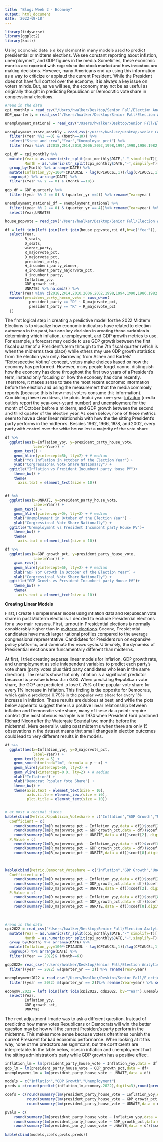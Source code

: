 ```yaml
---
title: "Blog: Week 2 - Economy"
output: html_document
date: '2022-09-18'
---
```


```r
library(tidyverse)
library(ggplot2)
library(knitr)
```
\tiny

Using economic data is a key element in many models used to predict presidential or midterm elections. We see constant reporting about inflation, unemployment, and GDP figures in the media. Sometimes, these economic metrics are reported with regards to the stock market and how investors are making decisions. However, many Americans end up using this information as a way to criticize or applaud the current President. While the President does not have full control over the economy, it is always a key issue on voters minds. But, as we will see, the economy may not be as useful as originally thought in predicting Republican or Democratic vote share in congressional elections. 

```r
#read in the data
cpi_monthly = read_csv("/Users/hwalker/Desktop/Senior Fall/Election Analytics/electionanalytics/data/week2/CPI_monthly.csv")
GDP_quarterly = read_csv("/Users/hwalker/Desktop/Senior Fall/Election Analytics/electionanalytics/data/week2/GDP_quarterly.csv")

unemployment_national = read_csv("/Users/hwalker/Desktop/Senior Fall/Election Analytics/electionanalytics/data/week2/unemployment_national_quarterly_final.csv")

unemployment_state_monthly = read_csv("/Users/hwalker/Desktop/Senior Fall/Election Analytics/electionanalytics/data/week2/unemployment_state_monthly.csv") %>% 
  filter((Year %%2 ==0) & (Month==10)) %>%
  select("State and area","Year","Unemployed_prct") %>%
  filter(Year %in% c(2018,2014,2010,2006,2002,1998,1994,1990,1986,1982,1978,1974,1970,1966,1962))

cpi_df = cpi_monthly %>%
  mutate(Year = as.numeric(str_split(cpi_monthly$DATE,"-",simplify=T)[,1]),
         Month = as.numeric(str_split(cpi_monthly$DATE,"-",simplify=T)[,2])) %>% 
  group_by(Month) %>% arrange(DATE) %>%
  mutate(Inflation_yoy=100*(CPIAUCSL - lag(CPIAUCSL,1))/lag(CPIAUCSL,1)) %>%
  ungroup() %>% arrange(DATE) %>%
  filter((Year %% 2 == 0) & (Month ==10))

gdp_df = GDP_quarterly %>%
  filter((year %% 2 == 0) & (quarter_yr ==4)) %>% rename(Year=year)

unemployment_national_df = unemployment_national %>%
  filter((year %% 2 == 0) & (quarter_yr == 4))%>% rename(Year=year) %>%
  select(Year,UNRATE)

house_popvote = read_csv("/Users/hwalker/Desktop/Senior Fall/Election Analytics/electionanalytics/data/week2/house_popvote_seats.csv") %>% rename(Year=year)

df = left_join(left_join(left_join(house_popvote,cpi_df,by=c("Year")), gdp_df, by="Year"),unemployment_national_df,by="Year")%>% 
  select(Year,
         R_seats,
         D_seats,
         winner_party,
         R_majorvote_pct,
         D_majorvote_pct,
         president_party,
         H_incumbent_party_winner,
         H_incumbent_party_majorvote_pct,
         H_incumbent_party,
         Inflation_yoy,
         GDP_growth_pct,
         UNRATE) %>% na.omit() %>%
  filter(Year %in% c(2018,2014,2010,2006,2002,1998,1994,1990,1986,1982,1978,1974,1970,1966,1962)) %>%
  mutate(president_party_house_vote = case_when(
           president_party == "D" ~ D_majorvote_pct,
           president_party == "R" ~ R_majorvote_pct
  ))
```


The first logical step in creating a predictive model for the 2022 Midterm Elections is to visualize how economic indicators have related to election outcomes in the past, but one key decision in creating these variables is determining which inflation, unemployment, and GDP growth metrics to use. For example, a forecast may decide to use GDP growth between the first fiscal quarter of a President's term through to the 7th fiscal quarter (which is when the midterms take place) while others may use GDP growth statistics from the election year only. Borrowing from Achen and Bartels' "Retrospective Voting" concept, voters make choices based on how the economy has performed. However, many people forget cannot distinguish how the economy has done throughout the first two years of a President's term, instead only focusing on how the economy has done recently. Therefore, it makes sense to take the most recent economic information before the election and using the measurement that the media commonly reports (because this is how most voters consume this information). Combining these two ideas, the plots depict year over year [inflation](https://www.bls.gov/news.release/pdf/cpi.pdf) (media outlets report the year-over-yeard number) and [unemployment](https://www.bls.gov/news.release/pdf/empsit.pdf) for the month of October before a midterm, and GDP growth between the second and third quarter of the election year. As seen below, none of these metrics seem to have a clear linear relationship with how the the sitting President's party performs in the midterms. Besides 1962, 1966, 1978, and 2002, every party with control over the white house lost a majority of the vote share. 

```r
df %>%
  ggplot(aes(x=Inflation_yoy, y=president_party_house_vote,
             label=Year)) + 
    geom_text() +
    geom_hline(yintercept=50, lty=2) + # median
    xlab("YoY Inflation in October of the Election Year") +
    ylab("Congressional Vote Share Nationally") +
  ggtitle("Inflation vs President Incumbent party House PV")+
    theme_bw() +
    theme(
      axis.text = element_text(size = 10))


df %>%
  ggplot(aes(x=UNRATE, y=president_party_house_vote,
             label=Year)) + 
    geom_text() +
    geom_hline(yintercept=50, lty=2) + # median
    xlab("Unemployment in October of the Election Year") +
    ylab("Congressional Vote Share Nationally") +
  ggtitle("Unemployment vs President Incumbent party House PV")+
    theme_bw() +
    theme(
      axis.text = element_text(size = 10))

df %>%
  ggplot(aes(x=GDP_growth_pct, y=president_party_house_vote,
             label=Year)) + 
    geom_text() +
    geom_hline(yintercept=50, lty=2) + # median
    xlab("GDP YoY Growth in October of the Election Year") +
    ylab("Congressional Vote Share Nationally") +
  ggtitle("GDP Growth vs President Incumbent party House PV")+
    theme_bw() +
    theme(
      axis.text = element_text(size = 10))
```

\tiny

**Creating Linear Models**

First, I create a simple linear model using inflation data and Republican vote share in past Midterm elections. I decided to exclude Presidential elections for a two main reasons. First, turnout in Presidential elections is normally considerably higher than in [midterm elections](https://fairvote.org/resources/voter-turnout/). Second, Presidential candidates have much larger national profiles compared to the average congressional representative. Candidates for President run on expansive policy platforms, and dominate the news cycle. Ultimately, the dynamics of Presidential elections are fundamentally different than midterms. 

\tiny

At first, I tried creating separate linear models for inflation, GDP growth rate, and unemployment as sole independent variables to predict each party's vote share (party votes plus third party candidates who lean in the same direction). The results show that only inflation is a significant predictor because its p-value is less than $0.05$. When predicting Republican vote share, the GOP are predicted to lose $0.75$% of the popular vote share for every $1$% increase in inflation. This finding is the opposite for Democrats, which gain a predicted $0.75$% in the popular vote share for every $1$% increase in inflation. These results are dubious at best, and while the plots below appear to suggest there is a positive linear relationship between inflation and Democratic vote share, many of these data points require context (the most obvious example is in 1974 when President Ford pardoned Richard Nixon after the Watergate Scandal two months before the midterms). More generally, using past midterms when there are only $15$ observations in the dataset means that small changes in election outcomes could lead to very different results in the models. 
```r
df %>%
  ggplot(aes(x=Inflation_yoy, y=D_majorvote_pct,
             label=Year)) + 
    geom_text(size = 5) +
    geom_smooth(method="lm", formula = y ~ x) +
    geom_hline(yintercept=50, lty=2) +
    geom_vline(xintercept=0.0, lty=2) + # median
    xlab("Inflation") +
    ylab("Democrat Popular Vote Share") +
    theme_bw() +
    theme(axis.text = element_text(size = 10),
          axis.title = element_text(size = 10),
          plot.title = element_text(size = 10))


# at most 4 decimal places
kable(cbind(Metric.Republican_Voteshare = c("Inflation","GDP Growth","Unemployment"),
  Coefficient = c(
    round(summary(lm(R_majorvote_pct ~ Inflation_yoy,data = df))$coef[2],digits=3),
    round(summary(lm(R_majorvote_pct ~ GDP_growth_pct,data = df))$coef[2],digits=3),
    round(summary(lm(R_majorvote_pct ~ UNRATE,data = df))$coef[2], digits=3)), 
  P.Value = c(
    round(summary(lm(R_majorvote_pct ~ Inflation_yoy,data = df))$coef[8],digits=3),
    round(summary(lm(R_majorvote_pct ~ GDP_growth_pct,data = df))$coef[8],digits=3),
    round(summary(lm(R_majorvote_pct ~ UNRATE,data = df))$coef[8],digits=3))))



kable(cbind(Metric.Democrat_Voteshare = c("Inflation","GDP Growth","Unemployment"),
  Coefficient = c(
    round(summary(lm(D_majorvote_pct ~ Inflation_yoy,data = df))$coef[2],digits=3),
    round(summary(lm(D_majorvote_pct ~ GDP_growth_pct,data = df))$coef[2],digits=3),
    round(summary(lm(D_majorvote_pct ~ UNRATE,data = df))$coef[2], digits=3)), 
  P.Value = c(
    round(summary(lm(D_majorvote_pct ~ Inflation_yoy,data = df))$coef[8],digits=3),
    round(summary(lm(D_majorvote_pct ~ GDP_growth_pct,data = df))$coef[8],digits=3),
    round(summary(lm(D_majorvote_pct ~ UNRATE,data = df))$coef[8],digits=3))))
```


\



```r
#read in the data
cpi2022 = read_csv("/Users/hwalker/Desktop/Senior Fall/Election Analytics/electionanalytics/data/week2/CPI_monthly.csv") %>%
  mutate(Year = as.numeric(str_split(cpi_monthly$DATE,"-",simplify=T)[,1]),
         Month = as.numeric(str_split(cpi_monthly$DATE,"-",simplify=T)[,2])) %>% 
  group_by(Month) %>% arrange(DATE) %>%
  mutate(Inflation_yoy=100*(CPIAUCSL - lag(CPIAUCSL,1))/lag(CPIAUCSL,1)) %>%
  ungroup() %>% arrange(DATE) %>%
  filter((Year == 2022)& (Month==6))

gdp2022= read_csv("/Users/hwalker/Desktop/Senior Fall/Election Analytics/electionanalytics/data/week2/GDP_quarterly.csv") %>%
  filter((year == 2022) &(quarter_yr == 2)) %>% rename(Year=year)

unemployment2022 = read_csv("/Users/hwalker/Desktop/Senior Fall/Election Analytics/electionanalytics/data/week2/unemployment_national_quarterly_final.csv") %>%
  filter((year == 2022) &(quarter_yr == 2))%>% rename(Year=year) %>% select(Year,UNRATE)

economy.2022 = left_join(left_join(cpi2022, gdp2022, by="Year"),unemployment2022,by="Year") %>% 
  select(Year,
         Inflation_yoy,
         GDP_growth_pct,
         UNRATE) 
```

The next adjustment I made was to ask a different question. Instead of predicting how many votes Republicans or Democrats will win, the better question may be how will the current President's party perform in the midterms. This makes more sense because voters oftentimes punish the current President for bad economic performance. When looking at it this way, none of the predictors are significant, but the coefficients are interpretable. In the table below, rises in inflation and unemployment hurt the sitting administration's party while GDP growth has a positive effect. 
```r

inflation_lm = lm(president_party_house_vote ~ Inflation_yoy,data = df)
gdp_lm = lm(president_party_house_vote ~ GDP_growth_pct,data = df)
unemployment_lm = lm(president_party_house_vote ~ UNRATE,data = df)

models = c("Inflation","GDP Growth","Unemployment")
preds = c(round(predict(inflation_lm,economy.2022),digits=3),round(predict(gdp_lm,economy.2022),digits=3),round(predict(unemployment_lm,economy.2022),digits=3))

coefs = c(round(summary(lm(president_party_house_vote ~ Inflation_yoy,data = df))$coef[2],digits=3),
          round(summary(lm(president_party_house_vote ~ GDP_growth_pct,data = df))$coef[2],digits=3),
          round(summary(lm(president_party_house_vote ~ UNRATE,data = df))$coef[2], digits=3))

pvals = c(
    round(summary(lm(president_party_house_vote ~ Inflation_yoy,data = df))$coef[8],digits=3),
    round(summary(lm(president_party_house_vote ~ GDP_growth_pct,data = df))$coef[8],digits=3),
    round(summary(lm(president_party_house_vote ~ UNRATE,data = df))$coef[8],digits=3))

kable(cbind(models,coefs,pvals,preds))
```



